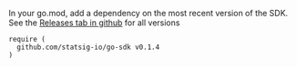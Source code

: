 In your go.mod, add a dependency on the most recent version of the SDK. See the [Releases tab in github](https://github.com/statsig-io/go-sdk/releases) for all versions

```
require (
  github.com/statsig-io/go-sdk v0.1.4
)
```
